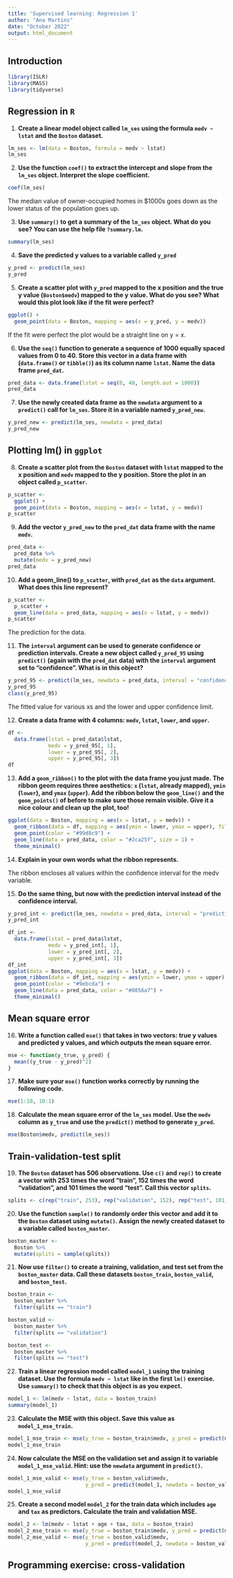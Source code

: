 ```yaml
---
title: 'Supervised learning: Regression 1'
author: "Ana Martins"
date: "October 2022"
output: html_document
---
```


## Introduction

```r
library(ISLR)
library(MASS)
library(tidyverse)
```

## Regression in `R`

1. **Create a linear model object called `lm_ses` using the formula `medv ~ lstat` and the `Boston` dataset.**

```r
lm_ses <- lm(data = Boston, formula = medv ~ lstat)
lm_ses
```

2. **Use the function `coef()` to extract the intercept and slope from the `lm_ses` object. Interpret the slope coefficient.**

```r
coef(lm_ses)
```

The median value of owner-occupied homes in $1000s goes down as the lower status of the population goes up.

3. **Use `summary()` to get a summary of the `lm_ses` object. What do you see? You can use the help file `?summary.lm`.**

```r
summary(lm_ses)
```

4. **Save the predicted y values to a variable called `y_pred`**

```r
y_pred <- predict(lm_ses)
y_pred
```

5. **Create a scatter plot with `y_pred` mapped to the x position and the true y value (`Boston$medv`) mapped to the y value. What do you see? What would this plot look like if the fit were perfect?**

```r
ggplot() +
  geom_point(data = Boston, mapping = aes(x = y_pred, y = medv))
```

If the fit were perfect the plot would be a straight line on y = x.

6. **Use the `seq()` function to generate a sequence of 1000 equally spaced values from 0 to 40. Store this vector in a data frame with (`data.frame()` or `tibble()`) as its column name `lstat`. Name the data frame `pred_dat`.**

```r
pred_data <- data.frame(lstat = seq(0, 40, length.out = 1000))
pred_data
```

7. **Use the newly created data frame as the `newdata` argument to a `predict()` call for `lm_ses`. Store it in a variable named `y_pred_new`.**

```r
y_pred_new <- predict(lm_ses, newdata = pred_data)
y_pred_new
```

## Plotting lm() in `ggplot`

8. **Create a scatter plot from the `Boston` dataset with `lstat` mapped to the x position and `medv` mapped to the y position. Store the plot in an object called `p_scatter`.**

```r
p_scatter <-
  ggplot() +
  geom_point(data = Boston, mapping = aes(x = lstat, y = medv))
p_scatter
```

9. **Add the vector `y_pred_new` to the `pred_dat` data frame with the name `medv`.**

```r
pred_data <-
  pred_data %>% 
  mutate(medv = y_pred_new)
pred_data
```

10. **Add a geom_line() to `p_scatter`, with `pred_dat` as the `data` argument. What does this line represent?**

```r
p_scatter <-
  p_scatter +
  geom_line(data = pred_data, mapping = aes(x = lstat, y = medv))
p_scatter
```

The prediction for the data.

11. **The `interval` argument can be used to generate confidence or prediction intervals. Create a new object called `y_pred_95` using `predict()` (again with the `pred_dat` data) with the `interval` argument set to “confidence”. What is in this object?**

```r
y_pred_95 <- predict(lm_ses, newdata = pred_data, interval = "confidence")
y_pred_95
class(y_pred_95)
```

The fitted value for various xs and the lower and upper confidence limit.

12. **Create a data frame with 4 columns: `medv`, `lstat`, `lower`, and `upper`.**

```r
df <-
  data.frame(lstat = pred_data$lstat,
             medv = y_pred_95[, 1],
             lower = y_pred_95[, 2],
             upper = y_pred_95[, 3])
df
```

13. **Add a `geom_ribbon()` to the plot with the data frame you just made. The ribbon geom requires three aesthetics: `x` (`lstat`, already mapped), `ymin` (`lower`), and `ymax` (`upper`). Add the ribbon below the `geom_line()` and the `geom_points()` of before to make sure those remain visible. Give it a nice colour and clean up the plot, too!**

```r
ggplot(data = Boston, mapping = aes(x = lstat, y = medv)) +
  geom_ribbon(data = df, mapping = aes(ymin = lower, ymax = upper), fill = "#e5f5f9") +
  geom_point(color = "#99d8c9") +
  geom_line(data = pred_data, color = "#2ca25f", size = 1) +
  theme_minimal()
```

14. **Explain in your own words what the ribbon represents.**

The ribbon encloses all values within the confidence interval for the medv variable.


15. **Do the same thing, but now with the prediction interval instead of the confidence interval.**

```r
y_pred_int <- predict(lm_ses, newdata = pred_data, interval = "prediction")
y_pred_int

df_int <-
  data.frame(lstat = pred_data$lstat,
             medv = y_pred_int[, 1],
             lower = y_pred_int[, 2],
             upper = y_pred_int[, 3])
df_int
ggplot(data = Boston, mapping = aes(x = lstat, y = medv)) +
  geom_ribbon(data = df_int, mapping = aes(ymin = lower, ymax = upper), fill = "#e0ecf4") +
  geom_point(color = "#9ebcda") +
  geom_line(data = pred_data, color = "#8856a7") +
  theme_minimal()
```


## Mean square error

16. **Write a function called `mse()` that takes in two vectors: true y values and predicted y values, and which outputs the mean square error.**

```r
mse <- function(y_true, y_pred) {
  mean((y_true - y_pred)^2)
}
```

17. **Make sure your `mse()` function works correctly by running the following code.**

```r
mse(1:10, 10:1)
```

18. **Calculate the mean square error of the `lm_ses` model. Use the `medv` column as `y_true` and use the `predict()` method to generate `y_pred`.**

```r
mse(Boston$medv, predict(lm_ses))
```


## Train-validation-test split

19. **The `Boston` dataset has 506 observations. Use `c()` and `rep()` to create a vector with 253 times the word “train”, 152 times the word “validation”, and 101 times the word “test”. Call this vector `splits`.**

```r
splits <- c(rep("train", 253), rep("validation", 152), rep("test", 101))
```

20. **Use the function `sample()` to randomly order this vector and add it to the `Boston` dataset using `mutate()`. Assign the newly created dataset to a variable called `boston_master`.**

```r
boston_master <-
  Boston %>% 
  mutate(splits = sample(splits))
```

21. **Now use `filter()` to create a training, validation, and test set from the `boston_master` data. Call these datasets `boston_train`, `boston_valid`, and `boston_test`.**

```r
boston_train <-
  boston_master %>% 
  filter(splits == "train")

boston_valid <-
  boston_master %>% 
  filter(splits == "validation")

boston_test <-
  boston_master %>% 
  filter(splits == "test")
```

22. **Train a linear regression model called `model_1` using the training dataset. Use the formula `medv ~ lstat` like in the first `lm()` exercise. Use `summary()` to check that this object is as you expect.**

```r
model_1 <- lm(medv ~ lstat, data = boston_train)
summary(model_1)
```

23. **Calculate the MSE with this object. Save this value as `model_1_mse_train`.**

```r
model_1_mse_train <- mse(y_true = boston_train$medv, y_pred = predict(model_1))
model_1_mse_train
```

24. **Now calculate the MSE on the validation set and assign it to variable `model_1_mse_valid`. Hint: use the `newdata` argument in `predict()`.**

```r
model_1_mse_valid <- mse(y_true = boston_valid$medv, 
                         y_pred = predict(model_1, newdata = boston_valid))
model_1_mse_valid
```

25. **Create a second model `model_2` for the train data which includes `age` and `tax` as predictors. Calculate the train and validation MSE.**

```r
model_2 <- lm(medv ~ lstat + age + tax, data = boston_train)
model_2_mse_train <- mse(y_true = boston_train$medv, y_pred = predict(model_2))
model_2_mse_valid <- mse(y_true = boston_valid$medv, 
                         y_pred = predict(model_2, newdata = boston_valid))
```


## Programming exercise: cross-validation